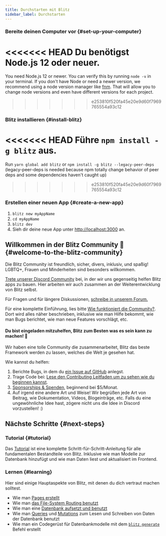 ```yaml
---
title: Durchstarten mit Blitz
sidebar_label: Durchstarten
---
```


### Bereite deinen Computer vor {#set-up-your-computer}

<<<<<<< HEAD
Du benötigst Node.js 12 oder neuer.
=======
You need Node.js 12 or newer. You can verify this by running `node -v` in
your terminal. If you don't have Node or need a newer version, we
recommend using a node version manager like
[fnm](https://github.com/Schniz/fnm). That will allow you to change node
versions and even have different versions for each project.
>>>>>>> e253810f520fa45e20e9d60f7969765554a93c12

### Blitz installieren {#install-blitz}

<<<<<<< HEAD
Führe `npm install -g blitz` aus.
=======
Run `yarn global add blitz` or `npm install -g blitz --legacy-peer-deps`
(legacy-peer-deps is needed because npm totally change behavior of peer
deps and some dependencies haven't caught up)
>>>>>>> e253810f520fa45e20e9d60f7969765554a93c12

### Erstellen einer neuen App {#create-a-new-app}

1. `blitz new myAppName`
2. `cd myAppName`
3. `blitz dev`
4. Sieh dir deine neue App unter
   [http://localhost:3000](http://localhost:3000) an.

## Willkommen in der Blitz Community 👋 {#welcome-to-the-blitz-community}

Die Blitz Community ist freundlich, sicher, divers, inklusiv, und spaßig!
LGBTQ+, Frauen und Minderheiten sind besonders willkommen.

[Trete unserer Discord Community](https://discord.blitzjs.com) bei, in der
wir uns gegenseitig helfen Blitz apps zu bauen. Hier arbeiten wir auch
zusammen an der Weiterentwicklung von Blitz selbst.

Für Fragen und für längere Diskussionen,
[schreibe in unserem Forum.](https://github.com/blitz-js/blitz/discussions)

Für eine komplette Einführung, lies bitte
[Wie funktioniert die Community?](./how-the-community-operates). Dort wird
alles näher beschrieben, inklusive wie man Hilfe bekommt, wie man Bugs
berichtet, wie man neue Features vorschlägt, etc.

#### Du bist eingeladen mitzuhelfen, Blitz zum Besten was es sein kann zu machen! 🤝

Wir haben eine tolle Community die zusammenarbeitet, Blitz das beste
Framework werden zu lassen, welches die Welt je gesehen hat.

Wie kannst du helfen:

1. Berichte Bugs, in dem du
   [ein Issue auf GitHub](https://github.com/blitz-js/blitz/issues/new/choose)
   anlegst.
1. Trage Code bei:
   [Lese den Contributing Leitfaden um zu sehen wie du beginnen kannst](./contributing).
1. [Sponsorships & Spenden](https://github.com/blitz-js/blitz#sponsors-and-donations),
   beginnend bei $5/Monat.
1. Auf irgend eine andere Art und Weise! Wir begrüßen jede Art von
   Beitrag, wie Dokumentation, Videos, Blogeinträge, etc. Falls du eine
   ungewöhnliche Idee hast, zögere nicht uns die Idee in Discord
   vorzustellen! :)

## Nächste Schritte {#next-steps}

### Tutorial {#tutorial}

Das [Tutorial](./tutorial) ist eine komplette
Schritt-für-Schritt-Anleitung für alle fundamentalen Bestandteile von
Blitz. Inklusive wie man Modelle zur Datenbank hinzufügt und wie man Daten
liest und aktualisiert im Frontend.

### Lernen {#learning}

Hier sind einige Hauptaspekte von Blitz, mit denen du dich vertraut machen
solltest.

- Wie man [Pages erstellt](./pages)
- Wie man [das File-System Routing benutzt](./routing)
- Wie man eine [Datenbank aufsetzt und benutzt](./database-overview)
- Wie man [Queries](./query-resolvers) und
  [Mutations](./mutation-resolvers) zum Lesen und Schreiben von Daten der
  Datenbank benutzt
- Wie man ein Codegerüst für Datenbankmodelle mit dem
  [`blitz generate`](./cli-generate) Befehl erstellt
